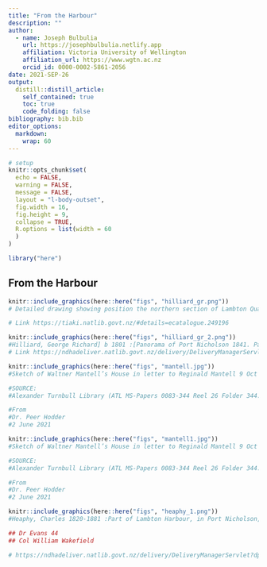 ```yaml
---
title: "From the Harbour" 
description: ""
author:
  - name: Joseph Bulbulia
    url: https://josephbulbulia.netlify.app
    affiliation: Victoria University of Wellington
    affiliation_url: https://www.wgtn.ac.nz
    orcid_id: 0000-0002-5861-2056
date: 2021-SEP-26
output:
  distill::distill_article:
    self_contained: true
    toc: true
    code_folding: false
bibliography: bib.bib
editor_options: 
  markdown: 
    wrap: 60
---
```


```r
# setup
knitr::opts_chunk$set(
  echo = FALSE,
  warning = FALSE,
  message = FALSE,
  layout = "l-body-outset",
  fig.width = 16,
  fig.height = 9,
  collapse = TRUE,
  R.options = list(width = 60
  )
)

library("here")
```


## From the Harbour



```r
knitr::include_graphics(here::here("figs", "hilliard_gr.png"))
# Detailed drawing showing position the northern section of Lambton Quay with bush-clad hills above The Terrace and the position of houses along the waterfront and inscribed Major Durie

# Link https://tiaki.natlib.govt.nz/#details=ecatalogue.249196
```





```r
knitr::include_graphics(here::here("figs", "hilliard_gr_2.png"))
#Hilliard, George Richard] b 1801 :[Panorama of Port Nicholson 1841. Part 3, Lambton Quay to Bowen Street; and 4, northern Lambton Quay and The Terrace]]
# Link https://ndhadeliver.natlib.govt.nz/delivery/DeliveryManagerServlet?dps_pid=IE128880&dps_custom_att_1=emu
```







```r
knitr::include_graphics(here::here("figs", "mantell.jpg"))
#Sketch of Waltner Mantell’s House in letter to Reginald Mantell 9 Oct 1950. 

#SOURCE: 
#Alexander Turnbull Library (ATL MS-Papers 0083-344 Reel 26 Folder 344.)

#From
#Dr. Peer Hodder
#2 June 2021


```




```r
knitr::include_graphics(here::here("figs", "mantell1.jpg"))
#Sketch of Waltner Mantell’s House in letter to Reginald Mantell 9 Oct 1950. 

#SOURCE: 
#Alexander Turnbull Library (ATL MS-Papers 0083-344 Reel 26 Folder 344.)

#From
#Dr. Peer Hodder
#2 June 2021


```



```r
knitr::include_graphics(here::here("figs", "heaphy_1.png"))
#Heaphy, Charles 1820-1881 :Part of Lambton Harbour, in Port Nicholson, New Zealand; comprehending about one third of the water frontage of the town of Wellington, April, 1841. Drawn ... by Chas Heaphy ... T. Allom lith. London, Published for the New Zealand Co[mpany] by Smith Elder & Co. printed by C. Hullmandel [1842. ca 1940?]

## Dr Evans 44
## Col William Wakefield 

# https://ndhadeliver.natlib.govt.nz/delivery/DeliveryManagerServlet?dps_pid=IE13986&dps_custom_att_1=emu
```


